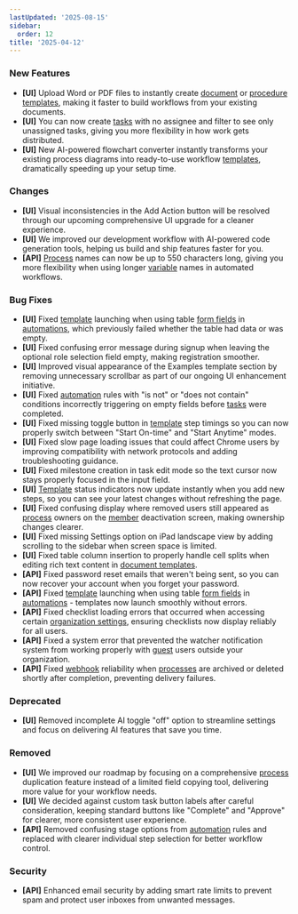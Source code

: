 ```yaml
---
lastUpdated: '2025-08-15'
sidebar:
  order: 12
title: '2025-04-12'
---
```


### New Features

- **[UI]** Upload Word or PDF files to instantly create [document](/products/pro/documenting/documents/) or [procedure templates](/products/pro/documenting/templates/), making it faster to build workflows from your existing documents.
- **[UI]** You can now create [tasks](/products/pro/tracking-and-tasks/tasks/) with no assignee and filter to see only unassigned tasks, giving you more flexibility in how work gets distributed.
- **[UI]** New AI-powered flowchart converter instantly transforms your existing process diagrams into ready-to-use workflow [templates](/products/pro/documenting/templates/), dramatically speeding up your setup time.

### Changes

- **[UI]** Visual inconsistencies in the Add Action button will be resolved through our upcoming comprehensive UI upgrade for a cleaner experience.
- **[UI]** We improved our development workflow with AI-powered code generation tools, helping us build and ship features faster for you.
- **[API]** [Process](/products/pro/tracking-and-tasks/processes/) names can now be up to 550 characters long, giving you more flexibility when using longer [variable](/products/pro/documenting/templates/variables/) names in automated workflows.

### Bug Fixes

- **[UI]** Fixed [template](/products/pro/documenting/templates/) launching when using table [form fields](/products/pro/tracking-and-tasks/tasks/what-are-form-fields-in-tallyfy/) in [automations](/products/pro/documenting/templates/automations/), which previously failed whether the table had data or was empty.
- **[UI]** Fixed confusing error message during signup when leaving the optional role selection field empty, making registration smoother.
- **[UI]** Improved visual appearance of the Examples template section by removing unnecessary scrollbar as part of our ongoing UI enhancement initiative.
- **[UI]** Fixed [automation](/products/pro/documenting/templates/automations/) rules with "is not" or "does not contain" conditions incorrectly triggering on empty fields before [tasks](/products/pro/tracking-and-tasks/tasks/) were completed.
- **[UI]** Fixed missing toggle button in [template](/products/pro/documenting/templates/) step timings so you can now properly switch between "Start On-time" and "Start Anytime" modes.
- **[UI]** Fixed slow page loading issues that could affect Chrome users by improving compatibility with network protocols and adding troubleshooting guidance.
- **[UI]** Fixed milestone creation in task edit mode so the text cursor now stays properly focused in the input field.
- **[UI]** [Template](/products/pro/documenting/templates/) status indicators now update instantly when you add new steps, so you can see your latest changes without refreshing the page.
- **[UI]** Fixed confusing display where removed users still appeared as [process](/products/pro/tracking-and-tasks/processes/) owners on the [member](/products/pro/documenting/members/) deactivation screen, making ownership changes clearer.
- **[UI]** Fixed missing Settings option on iPad landscape view by adding scrolling to the sidebar when screen space is limited.
- **[UI]** Fixed table column insertion to properly handle cell splits when editing rich text content in [document templates](/products/pro/documenting/documents/).
- **[API]** Fixed password reset emails that weren't being sent, so you can now recover your account when you forget your password.
- **[API]** Fixed [template](/products/pro/documenting/templates/) launching when using table [form fields](/products/pro/tracking-and-tasks/tasks/what-are-form-fields-in-tallyfy/) in [automations](/products/pro/documenting/templates/automations/) - templates now launch smoothly without errors.
- **[API]** Fixed checklist loading errors that occurred when accessing certain [organization settings](/products/pro/settings/org-settings/), ensuring checklists now display reliably for all users.
- **[API]** Fixed a system error that prevented the watcher notification system from working properly with [guest](/products/pro/documenting/guests/) users outside your organization.
- **[API]** Fixed [webhook](/products/pro/integrations/webhooks/) reliability when [processes](/products/pro/tracking-and-tasks/processes/) are archived or deleted shortly after completion, preventing delivery failures.

### Deprecated

- **[UI]** Removed incomplete AI toggle "off" option to streamline settings and focus on delivering AI features that save you time.

### Removed

- **[UI]** We improved our roadmap by focusing on a comprehensive [process](/products/pro/tracking-and-tasks/processes/) duplication feature instead of a limited field copying tool, delivering more value for your workflow needs.
- **[UI]** We decided against custom task button labels after careful consideration, keeping standard buttons like "Complete" and "Approve" for clearer, more consistent user experience.
- **[API]** Removed confusing stage options from [automation](/products/pro/documenting/templates/automations/) rules and replaced with clearer individual step selection for better workflow control.

### Security

- **[API]** Enhanced email security by adding smart rate limits to prevent spam and protect user inboxes from unwanted messages.